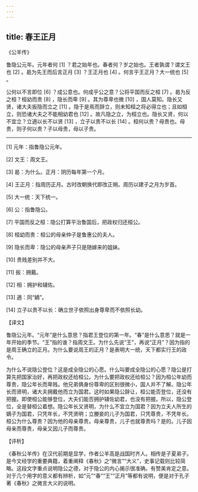 ```yaml
---
---
---
```

title: 春王正月
---




《公羊传》

鲁隐公元年。元年者何 [1] ？君之始年也。春者何？岁之始也。王者孰谓？谓文王也 [2] 。曷为先王而后言正月 [3] ？王正月也 [4] 。何言乎王正月？大一统也 [5] 。

公何以不言即位 [6] ？成公意也。何成乎公之意？公将平国而反之桓 [7] 。曷为反之桓？桓幼而贵 [8] ，隐长而卑 [9] 。其为尊卑也微 [10] ，国人莫知。隐长又贤，诸大夫扳隐而立之 [11] 。隐于是焉而辞立，则未知桓之将必得立也；且如桓立，则恐诸大夫之不能相幼君也 [12] 。故凡隐之立，为桓立也。隐长又贤，何以不宜立？立適以长不以贤 [13] ，立子以贵不以长 [14] 。桓何以贵？母贵也。母贵，则子何以贵？子以母贵，母以子贵。



* * *



[1] 元年：指鲁隐公元年。

[2] 文王：周文王。

[3] 曷：为什么。正月：阴历每年第一个月。

[4] 王正月：指周历正月。古时改朝换代即改正朔。周历以建子之月为岁首。

[5] 大一统：天下统一。

[6] 公：指鲁隐公。

[7] 平国而反之桓：隐公打算平治鲁国后，把政权归还桓公。

[8] 桓幼而贵：桓公的母亲仲子是鲁惠公的夫人。

[9] 隐长而卑：隐公的母亲声子只是随嫁来的姐妹。

[10] 贵贱差别并不大。

[11] 扳：拥戴。

[12] 相：拥护和辅佐。

[13] 適：同“嫡”。

[14] 立子以贵不以长：确立世子依照出身尊卑而不依照长幼。

【译文】

鲁隐公元年。“元年”是什么意思？指君王登位的第一年。“春”是什么意思？就是一年开始的季节。“王”指的谁？指周文王。为什么先说“王”，再说“正月”？因为指的是周王确立的正月。为什么要说周王的正月？是表明大一统，天下都实行王的政令。

为什么不说隐公登位？这是成全隐公的心愿。什么叫要成全隐公的心愿？隐公是打算先把国家治好，再把政权还给桓公。为什么要把政权还给桓公？因为桓公年幼而尊贵，隐公年长而卑贱。他兄弟俩身份尊卑的区别很微小，国人并不了解。隐公年长而贤明，诸大夫拥戴他而立为国君。这时如果隐公辞让，桓公能否登位，还没有把握。即使桓公能够登位，大夫们能否拥护辅佐幼君，也没有把握。所以，隐公登位，全是替桓公着想。隐公年长又贤明，为什么不宜立为国君？因为立夫人所生的嫡子为国君，只凭年长，不凭贤明；立媵妾的儿子为国君，只凭尊贵，不凭年长。桓公为什么尊贵？因为他的母亲尊贵。母亲尊贵，儿子也就尊贵吗？是的。儿子因母亲而尊贵，母亲又因儿子而尊贵。

【评析】

《春秋公羊传》在汉代前期是显学，作者公羊高是战国时齐人。相传是子夏弟子。是今文经学的重要典籍，着重阐释《春秋》之“微言”“大义”，史事记载则比较简略。这段文字重点说明隐公之德，对于隐公的内心揭示很准确。有赞美肯定之意。对于几个用字的意义都有辨析，如“元”“春”“王”“正月”等都有说明，便是对于孔子著《春秋》之微言大义的说明。